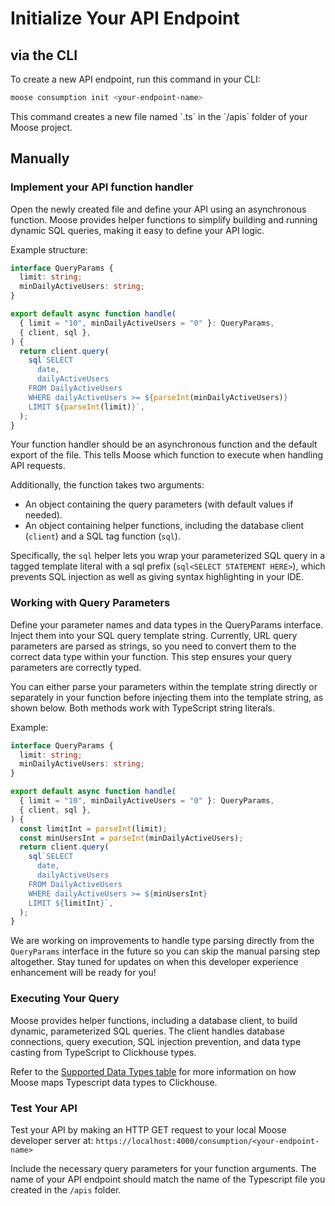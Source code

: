 
# Initialize Your API Endpoint

## via the CLI

To create a new API endpoint, run this command in your CLI:

```bash copy
moose consumption init <your-endpoint-name>
```

<Callout type="info" title="What does this command do?">
This command creates a new file named `<your-endpoint-name>.ts` in the `/apis` folder of your Moose project. 
</Callout>

## Manually

### Implement your API function handler

Open the newly created file and define your API using an asynchronous function. Moose provides helper functions to simplify building and running dynamic SQL queries, making it easy to define your API logic.

Example structure:

```ts filename="api/dailyActiveUsers.ts" copy
interface QueryParams {
  limit: string;
  minDailyActiveUsers: string;
}

export default async function handle(
  { limit = "10", minDailyActiveUsers = "0" }: QueryParams,
  { client, sql },
) {
  return client.query(
    sql`SELECT 
      date,
      dailyActiveUsers
    FROM DailyActiveUsers
    WHERE dailyActiveUsers >= ${parseInt(minDailyActiveUsers)}
    LIMIT ${parseInt(limit)}`,
  );
}
```

Your function handler should be an asynchronous function and the default export of the file. This tells Moose which function to execute when handling API requests.

Additionally, the function takes two arguments:

- An object containing the query parameters (with default values if needed).
- An object containing helper functions, including the database client (`client`) and a SQL tag function (`sql`).

Specifically, the `sql` helper lets you wrap your parameterized SQL query in a tagged template literal with a sql prefix (`sql<SELECT STATEMENT HERE>`), which prevents SQL injection as well as giving syntax highlighting in your IDE.

### Working with Query Parameters

Define your parameter names and data types in the QueryParams interface. Inject them into your SQL query template string. Currently, URL query parameters are parsed as strings, so you need to convert them to the correct data type within your function. This step ensures your query parameters are correctly typed.

You can either parse your parameters within the template string directly or separately in your function before injecting them into the template string, as shown below. Both methods work with TypeScript string literals.

Example:

```ts filename="api/dailyActiveUsers.ts" copy
interface QueryParams {
  limit: string;
  minDailyActiveUsers: string;
}

export default async function handle(
  { limit = "10", minDailyActiveUsers = "0" }: QueryParams,
  { client, sql },
) {
  const limitInt = parseInt(limit);
  const minUsersInt = parseInt(minDailyActiveUsers);
  return client.query(
    sql`SELECT 
      date,
      dailyActiveUsers
    FROM DailyActiveUsers
    WHERE dailyActiveUsers >= ${minUsersInt}
    LIMIT ${limitInt}`,
  );
}
```

We are working on improvements to handle type parsing directly from the `QueryParams` interface in the future so you can skip the manual parsing step altogether. Stay tuned for updates on when this developer experience enhancement will be ready for you!

### Executing Your Query

Moose provides helper functions, including a database client, to build dynamic, parameterized SQL queries. The client handles database connections, query execution, SQL injection prevention, and data type casting from TypeScript to Clickhouse types.

Refer to the [Supported Data Types table](/building/data-models/model-data#supported-types) for more information on how Moose maps Typescript data types to Clickhouse.

### Test Your API

Test your API by making an HTTP GET request to your local Moose developer server at:
`https://localhost:4000/consumption/<your-endpoint-name>`

Include the necessary query parameters for your function arguments. The name of your API endpoint should match the name of the Typescript file you created in the `/apis` folder.
